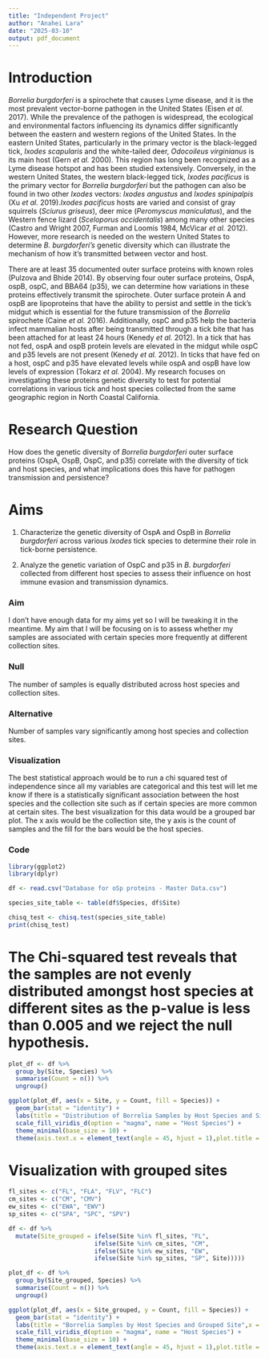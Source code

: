 ---
title: "Independent Project"
author: "Anahei Lara"
date: "2025-03-10"
output: pdf_document
---

# Introduction

*Borrelia burgdorferi* is a spirochete that causes Lyme disease, and it is the most prevalent vector-borne pathogen in the United States (Eisen *et al.* 2017). While the prevalence of the pathogen is widespread, the ecological and environmental factors influencing its dynamics differ significantly between the eastern and western regions of the United States. In the eastern United States, particularly in the primary vector is the black-legged tick, *Ixodes scapularis* and the white-tailed deer, *Odocoileus virginianus* is its main host (Gern *et al.* 2000). This region has long been recognized as a Lyme disease hotspot and has been studied extensively. Conversely, in the western United States, the western black-legged tick, *Ixodes pacificus* is the primary vector for *Borrelia burgdorferi* but the pathogen can also be found in two other *Ixodes* vectors: *Ixodes angustus* and *Ixodes spinipalpis* (Xu *et al.* 2019).*Ixodes pacificus* hosts are varied and consist of gray squirrels (*Sciurus griseus*), deer mice (*Peromyscus maniculatus*), and the Western fence lizard (*Sceloporus occidentalis*) among many other species (Castro and Wright 2007, Furman and Loomis 1984, McVicar *et al.* 2012). However, more research is needed on the western United States to determine *B. burgdorferi’s* genetic diversity which can illustrate the mechanism of how it's transmitted between vector and host.

There are at least 35 documented outer surface proteins with known roles (Pulzova and Bhide 2014). By observing four outer surface proteins, OspA, ospB, ospC, and  BBA64 (p35), we can determine how variations in these proteins effectively transmit the spirochete. Outer surface protein A and ospB are lipoproteins that have the ability to persist and settle in the tick’s midgut which is essential for the future transmission of the *Borrelia* spirochete (Caine *et al.* 2016). Additionally, ospC and p35 help the bacteria infect mammalian hosts after being transmitted through a tick bite that has been attached for at least 24 hours (Kenedy *et al.* 2012). In a tick that has not fed, ospA and ospB protein levels are elevated in the midgut while ospC and p35 levels are not present (Kenedy *et al.* 2012). In ticks that have fed on a host, ospC and p35 have elevated levels while ospA and ospB have low levels of expression (Tokarz *et al.* 2004). My research focuses on investigating these proteins genetic diversity to test for potential correlations in various tick and host species collected from the same geographic region in North Coastal California.

# Research Question

How does the genetic diversity of *Borrelia burgdorferi* outer surface proteins (OspA, OspB, OspC, and p35) correlate with the diversity of tick and host species, and what implications does this have for pathogen transmission and persistence?

# Aims

1. Characterize the genetic diversity of OspA and OspB in *Borrelia burgdorferi* across various *Ixodes* tick species to determine their role in tick-borne persistence.  

2. Analyze the genetic variation of OspC and p35 in *B. burgdorferi*  collected from different host species to assess their influence on host immune evasion and transmission dynamics.  

### Aim
I don’t have enough data for my aims yet so I will be tweaking it in the meantime. My aim that I will be focusing on is to assess whether my samples are associated with certain species more frequently at different collection sites.

### Null
The number of samples is equally distributed across host species and collection sites.

### Alternative
Number of samples vary significantly among host species and collection sites.

### Visualization
The best statistical approach would be to run a chi squared test of independence since all my variables are categorical and this test will let me know if there is a statistically significant association between the host species and the collection site such as if certain species are more common at certain sites. The best visualization for this data would be a grouped bar plot. The x axis would be the collection site, the y axis is the count of samples and the fill for the bars would be the host species.

### Code

```{r}
library(ggplot2)
library(dplyr)
```

```{r}
df <- read.csv("Database for oSp proteins - Master Data.csv")

species_site_table <- table(df$Species, df$Site)

chisq_test <- chisq.test(species_site_table)
print(chisq_test)

```
# The Chi-squared test reveals that the samples are not evenly distributed amongst host species at different sites as the p-value is less than 0.005 and we reject the null hypothesis.

```{r}
plot_df <- df %>%
  group_by(Site, Species) %>%
  summarise(Count = n()) %>%
  ungroup()

ggplot(plot_df, aes(x = Site, y = Count, fill = Species)) +
  geom_bar(stat = "identity") +
  labs(title = "Distribution of Borrelia Samples by Host Species and Site",x = "Collection Site",y = "Number of Positive Samples")+
  scale_fill_viridis_d(option = "magma", name = "Host Species") +
  theme_minimal(base_size = 10) +
  theme(axis.text.x = element_text(angle = 45, hjust = 1),plot.title = element_text(hjust = 0.5))

```
# Visualization with grouped sites

```{r}
fl_sites <- c("FL", "FLA", "FLV", "FLC")
cm_sites <- c("CM", "CMV")
ew_sites <- c("EWA", "EWV")
sp_sites <- c("SPA", "SPC", "SPV")

df <- df %>%
  mutate(Site_grouped = ifelse(Site %in% fl_sites, "FL",
                        ifelse(Site %in% cm_sites, "CM",
                        ifelse(Site %in% ew_sites, "EW",
                        ifelse(Site %in% sp_sites, "SP", Site)))))
```

```{r}
plot_df <- df %>%
  group_by(Site_grouped, Species) %>%
  summarise(Count = n()) %>%
  ungroup()

ggplot(plot_df, aes(x = Site_grouped, y = Count, fill = Species)) +
  geom_bar(stat = "identity") +
  labs(title = "Borrelia Samples by Host Species and Grouped Site",x = "Grouped Collection Site",y = "Number of Positive Samples")+
  scale_fill_viridis_d(option = "magma", name = "Host Species") +
  theme_minimal(base_size = 10) +
  theme(axis.text.x = element_text(angle = 45, hjust = 1),plot.title = element_text(hjust = 0.5))

```

